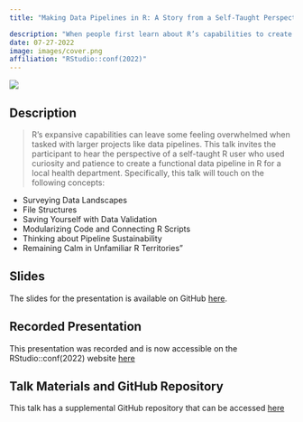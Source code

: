 ```yaml
---
title: "Making Data Pipelines in R: A Story from a Self-Taught Perspective"

description: "When people first learn about R’s capabilities to create fully integrated systems, automated visuals, and seamless data pipelines, the reaction can span from disbelief to amazement..."
date: 07-27-2022
image: images/cover.png
affiliation: "RStudio::conf(2022)"
---
```


[![](images/cover.png){fig-align="center"}](https://meghansaha.github.io/pipelines_in_R)

## Description

> R’s expansive capabilities can leave some feeling overwhelmed when tasked with larger projects like data pipelines. This talk invites the participant to hear the perspective of a self-taught R user who used curiosity and patience to create a functional data pipeline in R for a local health department. Specifically, this talk will touch on the following concepts:

-   Surveying Data Landscapes
-   File Structures
-   Saving Yourself with Data Validation
-   Modularizing Code and Connecting R Scripts
-   Thinking about Pipeline Sustainability
-   Remaining Calm in Unfamiliar R Territories"

## Slides

The slides for the presentation is available on GitHub [here](https://meghansaha.github.io/pipelines_in_R).

## Recorded Presentation

This presentation was recorded and is now accessible on the RStudio::conf(2022) website [here](https://www.rstudio.com/conference/2022/talks/making-data-pipelines-in-r/)

## Talk Materials and GitHub Repository 
This talk has a supplemental GitHub repository that can be accessed [here](https://github.com/Meghansaha/pipelines_in_R)
